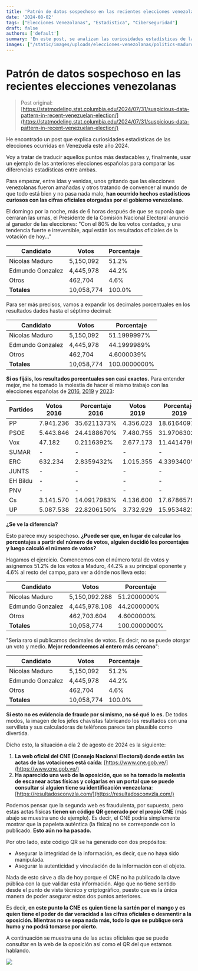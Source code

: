 ```yaml
---
title: 'Patrón de datos sospechoso en las recientes elecciones venezolanas'
date: '2024-08-02'
tags: ["Elecciones Venezolanas", "Estadistica", "Ciberseguridad"]
draft: false
authors: ['default']
summary: 'En este post, se analizan las curiosidades estadísticas de las elecciones venezolanas de 2024, destacando posibles indicadores de fraude. A continuación, se presenta una traducción y análisis de los puntos más relevantes, comparándolos con las elecciones españolas de 2016, 2019 y 2023.'
images: ["/static/images/uploads/elecciones-venezolanas/politics-maduro.webp"]
---
```


# Patrón de datos sospechoso en las recientes elecciones venezolanas

> Post original: [https://statmodeling.stat.columbia.edu/2024/07/31/suspicious-data-pattern-in-recent-venezuelan-election/](https://statmodeling.stat.columbia.edu/2024/07/31/suspicious-data-pattern-in-recent-venezuelan-election/)

He encontrado un post que explica curiosidades estadísticas de las elecciones ocurridas en Venezuela este año 2024.

Voy a tratar de traducir aquellos puntos más destacables y, finalmente, usar un ejemplo de las anteriores elecciones españolas para comparar las diferencias estadísticas entre ambas.

Para empezar, entre idas y venidas, unos gritando que las elecciones venezolanas fueron amañadas y otros tratando de convencer al mundo de que todo está bien y no pasa nada malo, **han ocurrido hechos estadísticos curiosos con las cifras oficiales otorgadas por el gobierno venezolano**.

El domingo por la noche, más de 6 horas después de que se suponía que cerraran las urnas, el Presidente de la Comisión Nacional Electoral anunció al ganador de las elecciones: "Con el 80% de los votos contados, y una tendencia fuerte e irreversible, aquí están los resultados oficiales de la votación de hoy..."

| Candidato        | Votos      | Porcentaje |
| ---------------- | ---------- | ---------- |
| Nicolas Maduro   | 5,150,092  | 51.2%      |
| Edmundo Gonzalez | 4,445,978  | 44.2%      |
| Otros            | 462,704    | 4.6%       |
| **Totales**      | 10,058,774 | 100.0%     |

Para ser más precisos, vamos a expandir los decimales porcentuales en los resultados dados hasta el séptimo decimal:

| Candidato        | Votos      | Porcentaje   |
| ---------------- | ---------- | ------------ |
| Nicolas Maduro   | 5,150,092  | 51.1999997%  |
| Edmundo Gonzalez | 4,445,978  | 44.1999989%  |
| Otros            | 462,704    | 4.6000039%   |
| **Totales**      | 10,058,774 | 100.0000000% |

**Si os fijáis, los resultados porcentuales son casi exactos.** Para entender mejor, me he tomado la molestia de hacer el mismo trabajo con las elecciones españolas de [2016](https://www.abc.es/elecciones/elecciones-generales/resultados/2019-28a/), [2019](https://www.abc.es/elecciones/elecciones-generales/resultados/2019-28a/) y [2023](https://www.abc.es/elecciones/elecciones-generales/resultados/):

| Partidos | Votos 2016 | Porcentaje 2016 | Votos 2019 | Porcentaje 2019 | Votos 2023 | Porcentaje 2023 |
| -------- | ---------- | --------------- | ---------- | --------------- | ---------- | --------------- |
| PP       | 7.941.236  | 35.6211373%     | 4.356.023  | 18.6164097%     | 8.091.840  | 34.6319857%     |
| PSOE     | 5.443.846  | 24.4188670%     | 7.480.755  | 31.9706302%     | 7.760.970  | 33.2159067%     |
| Vox      | 47.182     | 0.2116392%      | 2.677.173  | 11.4414799%     | 3.033.744  | 12.9840159%     |
| SUMAR    | -          | -               | -          | -               | 3.014.006  | 12.8995399%     |
| ERC      | 632.234    | 2.8359432%      | 1.015.355  | 4.3393400%      | 462.883    | 1.9810769%      |
| JUNTS    | -          | -               | -          | -               | 392.634    | 1.6804207%      |
| EH Bildu | -          | -               | -          | -               | 333.362    | 1.4267445%      |
| PNV      | -          | -               | -          | -               | 275.782    | 1.1803098%      |
| Cs       | 3.141.570  | 14.0917983%     | 4.136.600  | 17.6786579%     | -          | -               |
| UP       | 5.087.538  | 22.8206150%     | 3.732.929  | 15.9534823%     | -          | -               |

**¿Se ve la diferencia?**

Esto parece muy sospechoso. **¿Puede ser que, en lugar de calcular los porcentajes a partir del número de votos, alguien decidió los porcentajes y luego calculó el número de votos?**

Hagamos el ejercicio. Comencemos con el número total de votos y asignemos 51.2% de los votos a Maduro, 44.2% a su principal oponente y 4.6% al resto del campo, para ver a dónde nos lleva esto:

| Candidato        | Votos         | Porcentaje   |
| ---------------- | ------------- | ------------ |
| Nicolas Maduro   | 5,150,092.288 | 51.2000000%  |
| Edmundo Gonzalez | 4,445,978.108 | 44.2000000%  |
| Otros            | 462,703.604   | 4.6000000%   |
| **Totales**      | 10,058,774    | 100.0000000% |

"Sería raro si publicamos decimales de votos. Es decir, no se puede otorgar un voto y medio. **Mejor redondeemos al entero más cercano**":

| Candidato        | Votos      | Porcentaje |
| ---------------- | ---------- | ---------- |
| Nicolas Maduro   | 5,150,092  | 51.2%      |
| Edmundo Gonzalez | 4,445,978  | 44.2%      |
| Otros            | 462,704    | 4.6%       |
| **Totales**      | 10,058,774 | 100.0%     |

**Si esto no es evidencia de fraude por sí mismo, no sé qué lo es.** De todos modos, la imagen de los jefes chavistas fabricando los resultados con una servilleta y sus calculadoras de teléfonos parece tan plausible como divertida.

Dicho esto, la situación a día 2 de agosto de 2024 es la siguiente:

1. **La web oficial del CNE (Consejo Nacional Electoral) donde están las actas de las votaciones está caída**: [https://www.cne.gob.ve/](https://www.cne.gob.ve/)
2. **Ha aparecido una web de la oposición, que se ha tomado la molestia de escanear actas físicas y colgarlas en un portal que se puede consultar si alguien tiene su identificación venezolana**: [https://resultadosconvzla.com/](https://resultadosconvzla.com/)

Podemos pensar que la segunda web es fraudulenta, por supuesto, pero estas actas físicas **tienen un código QR generado por el propio CNE** (más abajo se muestra uno de ejemplo). Es decir, el CNE podría simplemente mostrar que la papeleta auténtica (la física) no se corresponde con lo publicado. **Esto aún no ha pasado.**

Por otro lado, este código QR se ha generado con dos propósitos:

- Asegurar la integridad de la información, es decir, que no haya sido manipulada.
- Asegurar la autenticidad y vinculación de la información con el objeto.

Nada de esto sirve a día de hoy porque el CNE no ha publicado la clave pública con la que validar esta información. Algo que no tiene sentido desde el punto de vista técnico y criptográfico, puesto que es la única manera de poder asegurar estos dos puntos anteriores.

Es decir, **en este punto la CNE es quien tiene la sartén por el mango y es quien tiene el poder de dar veracidad a las cifras oficiales o desmentir a la oposición. Mientras no se sepa nada más, todo lo que se publique será humo y no podrá tomarse por cierto.**

A continuación se muestra una de las actas oficiales que se puede consultar en la web de la oposición así como el QR del que estamos hablando.

![](/static/images/uploads/elecciones-venezolanas/cedula-ejemplo.webp)
